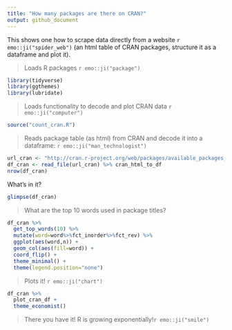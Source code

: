 ```yaml
---
title: "How many packages are there on CRAN?"
output: github_document
---
```


<!-- README.md is generated from README.Rmd. Please edit that file -->

This shows one how to scrape data directly from a website `r emo::ji("spider_web")` (an html table of CRAN packages, structure it as a dataframe and plot it).

>Loads R packages `r emo::ji("package")` 

```r
library(tidyverse)
library(ggthemes)
library(lubridate)
```

>Loads functionality to decode and plot CRAN data `r emo::ji("computer")`

```r
source("count_cran.R")
```

>Reads package table (as html) from CRAN and decode it into a dataframe: `r emo::ji("man_technologist")`

```r
url_cran <- "http://cran.r-project.org/web/packages/available_packages_by_date.html"
df_cran <- read_file(url_cran) %>% cran_html_to_df
nrow(df_cran)
```

What's in it?

```r
glimpse(df_cran)
```

>What are the top 10 words used in package titles?

```r
df_cran %>%
  get_top_words(10) %>%
  mutate(word=word%>%fct_inorder%>%fct_rev) %>%
  ggplot(aes(word,n)) +
  geom_col(aes(fill=word)) +
  coord_flip() +
  theme_minimal() +
  theme(legend.position="none")
```

>Plots it! `r emo::ji("chart")` 

```r
df_cran %>%
  plot_cran_df +
  theme_economist()
```

>There you have it! R is growing exponentially!`r emo::ji("smile")`